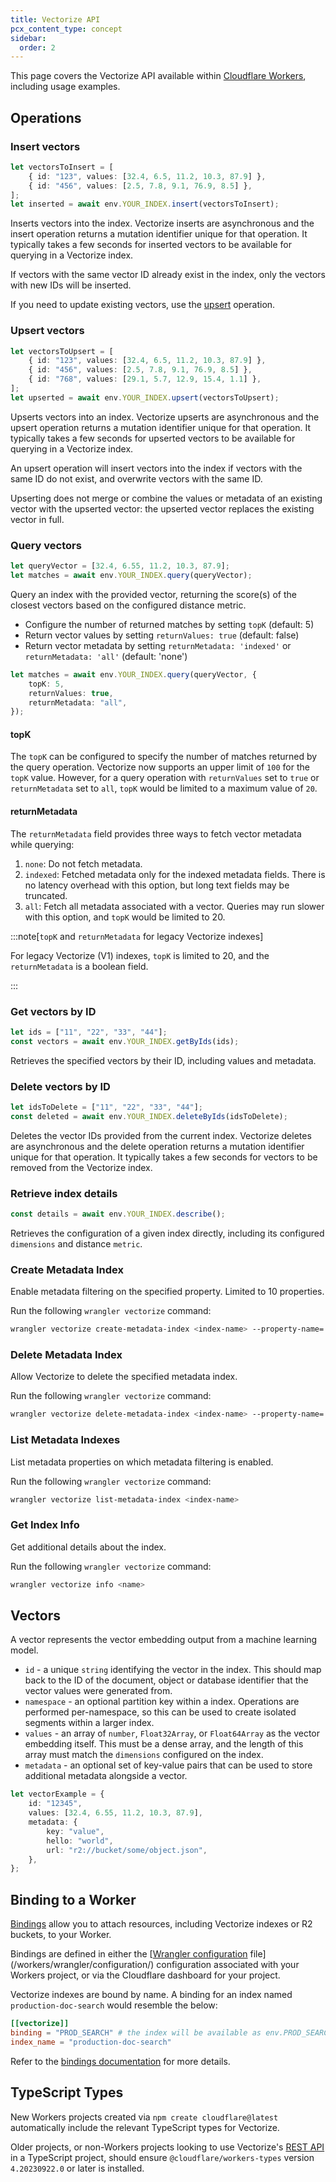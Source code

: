 ```yaml
---
title: Vectorize API
pcx_content_type: concept
sidebar:
  order: 2
---
```



This page covers the Vectorize API available within [Cloudflare Workers](/workers/), including usage examples.

## Operations

### Insert vectors

```ts
let vectorsToInsert = [
	{ id: "123", values: [32.4, 6.5, 11.2, 10.3, 87.9] },
	{ id: "456", values: [2.5, 7.8, 9.1, 76.9, 8.5] },
];
let inserted = await env.YOUR_INDEX.insert(vectorsToInsert);
```

Inserts vectors into the index. Vectorize inserts are asynchronous and the insert operation returns a mutation identifier unique for that operation. It typically takes a few seconds for inserted vectors to be available for querying in a Vectorize index.

If vectors with the same vector ID already exist in the index, only the vectors with new IDs will be inserted.

If you need to update existing vectors, use the [upsert](#upsert-vectors) operation.

### Upsert vectors

```ts
let vectorsToUpsert = [
	{ id: "123", values: [32.4, 6.5, 11.2, 10.3, 87.9] },
	{ id: "456", values: [2.5, 7.8, 9.1, 76.9, 8.5] },
	{ id: "768", values: [29.1, 5.7, 12.9, 15.4, 1.1] },
];
let upserted = await env.YOUR_INDEX.upsert(vectorsToUpsert);
```

Upserts vectors into an index. Vectorize upserts are asynchronous and the upsert operation returns a mutation identifier unique for that operation. It typically takes a few seconds for upserted vectors to be available for querying in a Vectorize index.

An upsert operation will insert vectors into the index if vectors with the same ID do not exist, and overwrite vectors with the same ID.

Upserting does not merge or combine the values or metadata of an existing vector with the upserted vector: the upserted vector replaces the existing vector in full.

### Query vectors

```ts
let queryVector = [32.4, 6.55, 11.2, 10.3, 87.9];
let matches = await env.YOUR_INDEX.query(queryVector);
```

Query an index with the provided vector, returning the score(s) of the closest vectors based on the configured distance metric.

- Configure the number of returned matches by setting `topK` (default: 5)
- Return vector values by setting `returnValues: true` (default: false)
- Return vector metadata by setting `returnMetadata: 'indexed'` or `returnMetadata: 'all'` (default: 'none')

```ts
let matches = await env.YOUR_INDEX.query(queryVector, {
	topK: 5,
	returnValues: true,
	returnMetadata: "all",
});
```

#### topK

The `topK` can be configured to specify the number of matches returned by the query operation. Vectorize now supports an upper limit of `100` for the `topK` value. However, for a query operation with `returnValues` set to `true` or `returnMetadata` set to `all`, `topK` would be limited to a maximum value of `20`.

#### returnMetadata

The `returnMetadata` field provides three ways to fetch vector metadata while querying:

1. `none`: Do not fetch metadata.
2. `indexed`: Fetched metadata only for the indexed metadata fields. There is no latency overhead with this option, but long text fields may be truncated.
3. `all`: Fetch all metadata associated with a vector. Queries may run slower with this option, and `topK` would be limited to 20.

:::note[`topK` and `returnMetadata` for legacy Vectorize indexes]

For legacy Vectorize (V1) indexes, `topK` is limited to 20, and the `returnMetadata` is a boolean field.

:::

### Get vectors by ID

```ts
let ids = ["11", "22", "33", "44"];
const vectors = await env.YOUR_INDEX.getByIds(ids);
```

Retrieves the specified vectors by their ID, including values and metadata.

### Delete vectors by ID

```ts
let idsToDelete = ["11", "22", "33", "44"];
const deleted = await env.YOUR_INDEX.deleteByIds(idsToDelete);
```

Deletes the vector IDs provided from the current index. Vectorize deletes are asynchronous and the delete operation returns a mutation identifier unique for that operation. It typically takes a few seconds for vectors to be removed from the Vectorize index.

### Retrieve index details

```ts
const details = await env.YOUR_INDEX.describe();
```

Retrieves the configuration of a given index directly, including its configured `dimensions` and distance `metric`.

### Create Metadata Index

Enable metadata filtering on the specified property. Limited to 10 properties.

<Render file="vectorize-wrangler-version" />

Run the following `wrangler vectorize` command:

```sh
wrangler vectorize create-metadata-index <index-name> --property-name='some-prop' --type='string'
```

### Delete Metadata Index

Allow Vectorize to delete the specified metadata index.

<Render file="vectorize-wrangler-version" />

Run the following `wrangler vectorize` command:

```sh
wrangler vectorize delete-metadata-index <index-name> --property-name='some-prop'
```

### List Metadata Indexes

List metadata properties on which metadata filtering is enabled.

<Render file="vectorize-wrangler-version" />

Run the following `wrangler vectorize` command:

```sh
wrangler vectorize list-metadata-index <index-name>
```

### Get Index Info

Get additional details about the index.

<Render file="vectorize-wrangler-version" />

Run the following `wrangler vectorize` command:

```sh
wrangler vectorize info <name>
```

## Vectors

A vector represents the vector embedding output from a machine learning model.

- `id` - a unique `string` identifying the vector in the index. This should map back to the ID of the document, object or database identifier that the vector values were generated from.
- `namespace` - an optional partition key within a index. Operations are performed per-namespace, so this can be used to create isolated segments within a larger index.
- `values` - an array of `number`, `Float32Array`, or `Float64Array` as the vector embedding itself. This must be a dense array, and the length of this array must match the `dimensions` configured on the index.
- `metadata` - an optional set of key-value pairs that can be used to store additional metadata alongside a vector.

```ts
let vectorExample = {
	id: "12345",
	values: [32.4, 6.55, 11.2, 10.3, 87.9],
	metadata: {
		key: "value",
		hello: "world",
		url: "r2://bucket/some/object.json",
	},
};
```

## Binding to a Worker

[Bindings](/workers/runtime-apis/bindings/) allow you to attach resources, including Vectorize indexes or R2 buckets, to your Worker.

Bindings are defined in either the [[Wrangler configuration](/workers/wrangler/configuration) file](/workers/wrangler/configuration/) configuration associated with your Workers project, or via the Cloudflare dashboard for your project.

Vectorize indexes are bound by name. A binding for an index named `production-doc-search` would resemble the below:


<WranglerConfig>

```toml
[[vectorize]]
binding = "PROD_SEARCH" # the index will be available as env.PROD_SEARCH in your Worker
index_name = "production-doc-search"
```

</WranglerConfig>

Refer to the [bindings documentation](/workers/wrangler/configuration/#vectorize-indexes) for more details.

## TypeScript Types

New Workers projects created via `npm create cloudflare@latest` automatically include the relevant TypeScript types for Vectorize.

Older projects, or non-Workers projects looking to use Vectorize's [REST API](https://developers.cloudflare.com/api/operations/vectorize-list-vectorize-indexes) in a TypeScript project, should ensure `@cloudflare/workers-types` version `4.20230922.0` or later is installed.
